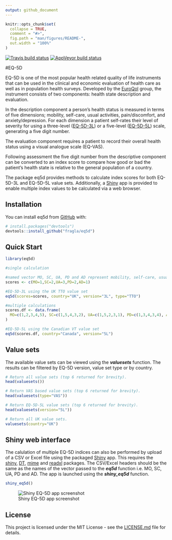```yaml
---
output: github_document
---
```


<!-- README.md is generated from README.Rmd. Please edit that file -->

```r
knitr::opts_chunk$set(
  collapse = TRUE,
  comment = "#>",
  fig.path = "man/figures/README-",
  out.width = "100%"
)
```

<!-- badges: start -->
[![Travis build status](https://travis-ci.org/fragla/eq5d.svg?branch=master)](https://travis-ci.org/fragla/eq5d)
[![AppVeyor build status](https://ci.appveyor.com/api/projects/status/github/fragla/eq5d?branch=master&svg=true)](https://ci.appveyor.com/project/fragla/eq5d)
<!-- badges: end -->

#EQ-5D

EQ-5D is one of the most popular health related quality of life instruments that can be used in the clinical and economic evaluation of health care as well as in population health surveys. Developed by the [EuroQol](https://www.euroqol.org) group, the instrument consists of two components: health state description and evaluation.  

In the description component a person's health status is measured in terms of five dimensions; mobility, self-care, usual activities, pain/discomfort, and anxiety/depression. For each dimension a patient self-rates their level of severity for using a three-level ([EQ-5D-3L](https://euroqol.org/eq-5d-instruments/eq-5d-3l-about/)) or a five-level ([EQ-5D-5L](https://euroqol.org/eq-5d-instruments/eq-5d-5l-about/)) scale, generating a five digit number.

The evaluation component requires a patient to record their overall health status using a visual analogue scale (EQ-VAS).

Following assessment the five digit number from the descriptive component can be converted to an index score to compare how good or bad the patient's health state is relative to the general population of a country.

The package eq5d provides methods to calculate index scores for both EQ-5D-3L and EQ-5D-5L value sets. Additionally, a [Shiny](https://shiny.rstudio.com) app is provided to enable multiple index values to be calculated via a web browser.

## Installation

You can install eq5d from [GitHub](https://github.com/) with:

``` r
# install.packages("devtools")
devtools::install_github("fragla/eq5d")
```
## Quick Start

```r
library(eq5d)

#single calculation

#named vector MO, SC, UA, PD and AD represent mobility, self-care, usual activites, pain/discomfort and anxiety/depression, respectfully.
scores <- c(MO=1,SC=2,UA=3,PD=2,AD=1)

#EQ-5D-3L using the UK TTO value set
eq5d(scores=scores, country="UK", version="3L", type="TTO")

#multiple calculations
scores.df <- data.frame(
  MO=c(1,2,3,4,5), SC=c(1,5,4,3,2), UA=c(1,5,2,3,1), PD=c(1,3,4,3,4), AD=c(1,2,1,2,1)
)

#EQ-5D-5L using the Canadian VT value set
eq5d(scores.df, country="Canada", version="5L")

```

## Value sets

The available value sets can be viewed using the **_valuesets_** function. The results can be filtered by EQ-5D version, value set type or by country.

```r
# Return all value sets (top 6 returned for brevity).
head(valuesets())

# Return VAS based value sets (top 6 returned for brevity).
head(valuesets(type="VAS"))

# Return EQ-5D-5L value sets (top 6 returned for brevity).
head(valuesets(version="5L"))

# Return all UK value sets.
valuesets(country="UK")
```

## Shiny web interface

The calulation of multiple EQ-5D indices can also be performed by upload of a CSV or Excel file using the packaged [Shiny](https://shiny.rstudio.com) app. This requires the [shiny](https://cran.r-project.org/web/packages/shiny/index.html), [DT](https://cran.r-project.org/web/packages/DT/index.html), [mime](https://cran.r-project.org/web/packages/mime/index.html) and [readxl](https://cran.r-project.org/web/packages/readxl/index.html) packages. The CSV/Excel headers should be the same as the names of the vector passed to the **_eq5d_** function i.e. MO, SC, UA, PD and AD.  The app is launched using the **_shiny_eq5d_** function.

```r
shiny_eq5d()
```

![Shiny EQ-5D app screenshot](man/figures/shiny_app_screenshot.png)

## License

This project is licensed under the MIT License - see the [LICENSE.md](https://github.com/fragla/eq5d/blob/master/LICENSE.md) file for details.

